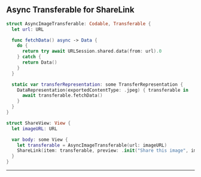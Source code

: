 ## Async Transferable for ShareLink

```swift copy showLineNumbers
struct AsyncImageTransferable: Codable, Transferable {
  let url: URL

  func fetchData() async -> Data {
    do {
      return try await URLSession.shared.data(from: url).0
    } catch {
      return Data()
    }
  }

  static var transferRepresentation: some TransferRepresentation {
    DataRepresentation(exportedContentType: .jpeg) { transferable in
      await transferable.fetchData()
    }
  }
}

struct ShareView: View {
  let imageURL: URL

  var body: some View {
    let transferable = AsyncImageTransferable(url: imageURL)
    ShareLink(item: transferable, preview: .init("Share this image", image: transferable))
  }
}
```

---
